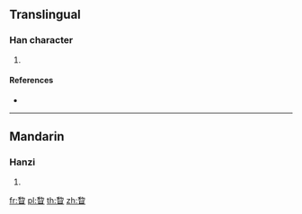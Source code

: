 {{character info/new}}
==Translingual==

===Han character===
{{Han char|rn=109|rad=目|as=08|sn=13|four=|canj=HHBU}}

# {{defn|Han|sort=目08}}

====References====
* {{Han ref|kx=0810.150|dkj=23440|hdz=42497.070|uh=775D|ud=30557}}

----

==Mandarin==

===Hanzi===
{{cmn-hanzi|pin=[[lí]] ([[li2]])|wg=li<sup>2</sup>}}

# {{defn|lang=cmn|sort=目08}}

[[fr:睝]]
[[pl:睝]]
[[th:睝]]
[[zh:睝]]